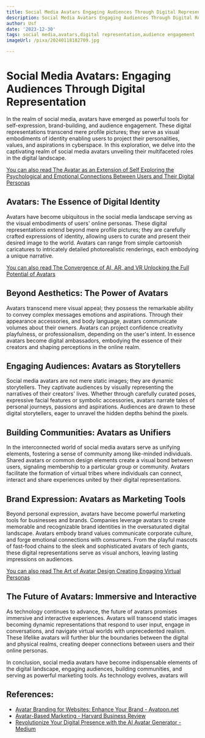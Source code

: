 ```yaml
---
title: Social Media Avatars Engaging Audiences Through Digital Representation
description: Social Media Avatars Engaging Audiences Through Digital Representation
author: Usf
date: '2023-12-30'
tags: social media,avatars,digital representation,audience engagement
imageUrl: /pixa/20240118182709.jpg

---
```

# Social Media Avatars:  Engaging Audiences Through Digital Representation

In the realm of social media, avatars  have emerged as powerful tools for self-expression, brand-building, and audience engagement. These digital representations transcend mere profile pictures; they serve as visual embodiments of identity enabling users to project their personalities, values, and aspirations in cyberspace. In this exploration, we  delve into the captivating realm of social media avatars unveiling their multifaceted roles in  the digital landscape.

[You can also read The Avatar as an Extension of  Self Exploring the Psychological  and Emotional Connections Between Users and Their Digital Personas](The%20Avatar%20as%20an%20Extension%20of%20Self%20Exploring%20the%20Psychological%20and%20Emotional%20Connections%20Between%20Users%20and%20Their%20Digital%20Personas)


##  Avatars: The Essence of Digital  Identity

Avatars  have become ubiquitous in the social media landscape  serving  as the visual embodiments of users' online personas. These digital representations extend beyond mere profile pictures; they are carefully crafted expressions of identity, allowing users  to curate and present their desired image to the world. Avatars can range from simple cartoonish caricatures to intricately  detailed photorealistic renderings, each embodying a unique narrative.

[You can also read The Convergence  of AI, AR, and VR Unlocking the Full Potential of Avatars](The%20Convergence%20of%20AI%2C%20AR%2C%20and%20VR%20Unlocking%20the%20Full%20Potential%20of%20Avatars)


## Beyond Aesthetics: The Power of Avatars

Avatars transcend mere visual appeal; they possess the remarkable ability to convey complex messages emotions and aspirations. Through their appearance accessories, and body language, avatars communicate volumes about their owners. Avatars can project  confidence creativity playfulness, or professionalism, depending  on the  user's intent. In essence avatars become digital ambassadors, embodying the essence of their creators and shaping perceptions in the online realm.

##  Engaging Audiences: Avatars as  Storytellers

Social media  avatars are not mere static images; they are dynamic storytellers. They  captivate audiences by visually representing the narratives of their creators' lives. Whether through carefully curated poses, expressive facial features or symbolic  accessories, avatars narrate tales of personal  journeys, passions and  aspirations. Audiences are drawn  to these digital storytellers, eager to unravel the hidden depths behind the  pixels.

## Building Communities: Avatars as Unifiers

In the interconnected  world of social media avatars serve  as unifying elements, fostering a sense of community among like-minded individuals. Shared avatars or  common design elements create a visual bond between  users, signaling membership to a particular group or community. Avatars facilitate the formation of virtual tribes  where individuals can connect,  interact and share experiences united by their digital  representations.

## Brand Expression: Avatars as Marketing Tools

Beyond personal  expression, avatars have become powerful marketing tools for businesses and brands. Companies leverage avatars  to create memorable and recognizable brand identities in the  oversaturated  digital landscape. Avatars embody brand values  communicate corporate  culture, and forge  emotional connections with consumers. From  the playful mascots of fast-food  chains to the sleek and sophisticated avatars of tech giants, these digital representations serve  as visual  anchors, leaving lasting impressions on audiences.

[You can also  read The Art of Avatar Design Creating Engaging Virtual Personas](The%20Art%20of%20Avatar%20Design%20Creating%20Engaging%20Virtual%20Personas)


## The Future of Avatars: Immersive and Interactive

As technology continues to  advance, the future of avatars promises  immersive and interactive experiences.  Avatars will transcend static images becoming dynamic representations that respond to user input, engage in conversations, and navigate virtual worlds with  unprecedented realism. These lifelike avatars will further blur the boundaries between the digital and physical realms, creating deeper connections between users and their  online personas.

In conclusion, social  media avatars  have become indispensable elements of  the digital landscape, engaging audiences, building  communities,  and serving as powerful marketing tools. As technology evolves, avatars will

## References:
- [Avatar Branding for Websites: Enhance Your Brand - Avatoon.net](https://avatoon.net/avatar-branding-for-websites/)
- [Avatar-Based Marketing - Harvard Business Review](https://hbr.org/2006/06/avatar-based-marketing)
- [Revolutionize Your Digital Presence with the AI Avatar Generator - Medium](https://medium.com/illumination/revolutionize-your-digital-presence-with-the-ai-avatar-generator-c365790830d1)
